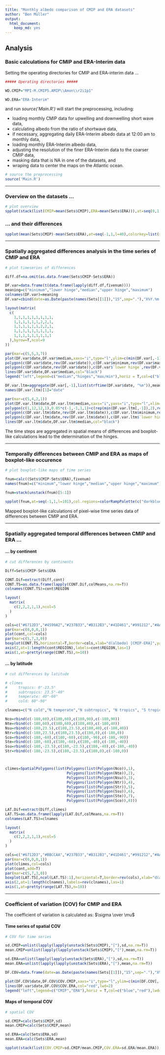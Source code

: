 ```yaml
---
title: "Monthly albedo comparison of CMIP and ERA datasets"
author: "Ben Müller"
output: 
  html_document: 
    keep_md: yes
---
```


## Analysis

### Basic calculations for CMIP and ERA-Interim data

Setting the operating directories for CMIP and ERA-interim data ...

```r
##### Operating directories #####

WD.CMIP="MPI-M.CMIP5.AMIP\\Amon\\r2i1p1"

WD.ERA="ERA-Interim"
```

and run *source('Main.R')* will start the preprocessing, including:

* loading monthly CMIP data for upwelling and downwelling short wave data,
* calculating albedo from the ratio of shortwave data,
* if necessary, aggregating daily ERA-Interim albedo data at 12:00 am to monthly data,
* loading monthly ERA-Interim albedo data,
* adjusting the resolution of the finer ERA-Interim data to the coarser CMIP data,
* masking data that is NA in one of the datasets, and
* wraping data to center the maps on the Atlantic ocean.

```r
# source the preprocessing
source('Main.R')
```
  
***
  
### Overview on the datasets ...

```r
# plot overview
spplot(stack(list(CMIP=mean(Sets$CMIP),ERA=mean(Sets$ERA))),at=seq(0,1,l=21),colorkey=list(space="bottom"),scales = list(tick.number=5,draw = TRUE),col.regions=colorRampPalette(c("gray11","lightgoldenrod3","khaki1"))(21),main="temporal mean of albedo")
```
  
### ... and their differences

```r
spplot(mean(Sets$CMIP)-mean(Sets$ERA),at=seq(-1,1,l=40),colorkey=list(space="bottom"),scales = list(tick.number=5,draw = TRUE),col.regions=colorRampPalette(c("darkblue","blue","grey90","red","darkred"))(40),main="difference of mean albedo (CMIP-ERA)")
```
  
  
  
  
***

### Spatially aggregated differences analysis in the time series of CMIP and ERA

```r
# plot timeseries of differences

diff.df=na.omit(as.data.frame(Sets$CMIP-Sets$ERA))

DF.var=data.frame(t(data.frame(lapply(diff.df,fivenum))))
meaning=c("minimum","lower hinge","median","upper hinge","maximum")
colnames(DF.var)=meaning
DF.var=cbind(date=as.Date(paste(names(Sets[[1]]),"15",sep="."),"X%Y.%m.%d"),DF.var)

layout(matrix(
  c(
    1,1,1,1,1,1,1,1,1,
    1,1,1,1,1,1,2,2,1,
    1,1,1,1,1,1,2,2,1,
    1,1,1,1,1,1,1,1,1,
    1,1,1,1,1,1,1,1,1
  ),byrow=T,ncol=9
))

par(mar=c(5,5,3,7))
plot(DF.var$date,DF.var$median,xaxs="i",type="l",ylim=c(min(DF.var[,-1]),max(DF.var[,-1])),col="white",xlab="time [months]",ylab="d(albedo) [CMIP-ERA]",main="time series of spatially averaged monthly differences in albedo (CMIP-ERA)",cex.main=1.3,cex.lab=1.3)
polygon(c(DF.var$date,rev(DF.var$date)),c(DF.var$minimum,rev(DF.var$maximum)),col="#EE000030",border=NA)
polygon(c(DF.var$date,rev(DF.var$date)),c(DF.var$`lower hinge`,rev(DF.var$`upper hinge`)),col="#EE000070",border=NA)
lines(DF.var$date,DF.var$median,col="black")
legend("left",legend=c("median","hinges","max/min"),horiz = T,col=c("black","#EE000079","#EE000030"),lty=c(1,NA,NA),pch=c(NA,15,15),pt.cex=4,inset=0.1,cex=1.3)

DF.var.ltm=aggregate(DF.var[,-1],list(strftime(DF.var$date, "%m")),mean)
names(DF.var.ltm)[1]="date"

par(mar=c(5,4,2,1))
plot(DF.var.ltm$date,DF.var.ltm$median,xaxs="i",yaxs="i",type="l",xlim=c(1,12),ylim=0.05*c(-1,1)+c(min(DF.var.ltm[,-1]),max(DF.var.ltm[,-1])),col="white",xlab="",ylab="",main="monthly mean",cex.main=1.3,cex.lab=1.3)
polygon(c(1,12,12,1),0.05*c(-1,-1,1,1)+c(rep(min(DF.var.ltm[,-1]),2),rep(max(DF.var.ltm[,-1]),2)),col="white")
polygon(c(DF.var.ltm$date,rev(DF.var.ltm$date)),c(DF.var.ltm$minimum,rev(DF.var.ltm$maximum)),col="#EE000030",border=NA)
polygon(c(DF.var.ltm$date,rev(DF.var.ltm$date)),c(DF.var.ltm$`lower hinge`,rev(DF.var.ltm$`upper hinge`)),col="#EE000070",border=NA)
lines(DF.var.ltm$date,DF.var.ltm$median,col="black")
```
  
The time steps are aggregated in spatial means of differences and boxplot-like calculations lead to the determination of the hinges.
  
***

### Temporally differences between CMIP and ERA as maps of boxplot-like occurence

```r
# plot boxplot-like maps of time series 

fnum=calc((Sets$CMIP-Sets$ERA),fivenum)
names(fnum)=c("minimum","lower hinge","median","upper hinge","maximum")

fnum=stack(unstack(fnum)[5:1])

spplot(fnum,at=seq(-1,1,l=101),col.regions=colorRampPalette(c("darkblue","blue","grey90","red","darkred"))(100),colorkey=list(space=c("bottom")),layout = c(1, 5),scales = list(tick.number=5,draw = TRUE),main=c("distribution of spatial minima, maxima, boxplot-like hinge levels and median \n of differences between CMIP and ERA [CMIP-ERA]"))
```
    
Mapped boxplot-like calculations of pixel-wise time series data of differences between CMIP and ERA.
  
***
  
### Spatially aggregated temporal differences between CMIP and ERA ...
  
#### ... by continent

```r
# cut differences by continents

Diff=Sets$CMIP-Sets$ERA

CONT.Dif=extract(Diff,cont)
CONT.TS=as.data.frame(lapply(CONT.Dif,colMeans,na.rm=T))
colnames(CONT.TS)=cont$REGION

layout(
  matrix(
    c(2,2,2,1,1),ncol=5
  )
)

cols=c("#6712D3","#4599A2","#237B33","#B312B3","#41D461","#991212","#AABA52")
par(mar=c(0,0,0,1))
plot(cont,col=cols)
par(mar=c(5,7,3,0))
boxplot(CONT.TS,horizontal=T,border=cols,xlab="d(albedo) [CMIP-ERA]",yaxt="n",xaxt="n",main="differences of albedo from CMIP and ERA per continent")
axis(2,at=1:length(cont$REGION),labels=cont$REGION,las=1)
axis(1,at=pretty(range(CONT.TS),n=10))
```

#### ... by latitude

```r
# cut differences by latitude

# climes
#     tropics: 0°-23.5°
#     subtropics: 23.5°-40°
#     temperate: 40°-60°
#     cold: 60°-90°

clnames=c("N cold","N temperate","N subtropics", "N tropics", "S tropics","S subtropics","S temperate","S cold" )

Nco=rbind(c(-180,60),c(180,60),c(180,90),c(-180,90))
Nte=rbind(c(-180,60),c(180,60),c(180,40),c(-180,40))
Nsu=rbind(c(-180,23.5),c(180,23.5),c(180,40),c(-180,40))
Ntr=rbind(c(-180,23.5),c(180,23.5),c(180,0),c(-180,0))
Sco=rbind(c(-180,-60),c(180,-60),c(180,-90),c(-180,-90))
Ste=rbind(c(-180,-60),c(180,-60),c(180,-40),c(-180,-40))
Ssu=rbind(c(-180,-23.5),c(180,-23.5),c(180,-40),c(-180,-40))
Str=rbind(c(-180,-23.5),c(180,-23.5),c(180,0),c(-180,0))



climes=SpatialPolygons(list(Polygons(list(Polygon(Nco)),1),
                            Polygons(list(Polygon(Nte)),2),
                            Polygons(list(Polygon(Nsu)),3),
                            Polygons(list(Polygon(Ntr)),4),
                            Polygons(list(Polygon(Str)),5),
                            Polygons(list(Polygon(Ssu)),6),
                            Polygons(list(Polygon(Ste)),7),
                            Polygons(list(Polygon(Sco)),8)))

LAT.Dif=extract(Diff,climes)
LAT.TS=as.data.frame(lapply(LAT.Dif,colMeans,na.rm=T))
colnames(LAT.TS)=clnames

layout(
  matrix(
    c(2,2,2,1,1),ncol=5
  )
)

cols=c("#6712D3","#BBCCAA","#237B33","#B312B3","#41D461","#991212","#AABA52","#4599A2")
par(mar=c(0,0,0,1))
plot(climes,col=cols)
plot(cont,add=T)
par(mar=c(5,7,3,0))
boxplot(LAT.TS[,ncol(LAT.TS):1],horizontal=T,border=rev(cols),xlab="d(albedo) [CMIP-ERA]",yaxt="n",xaxt="n",main="differences of albedo from CMIP and ERA per clime")
axis(2,at=1:length(clnames),labels=rev(clnames),las=1)
axis(1,at=pretty(range(LAT.TS),n=10))
```
  
***
  
### Coefficient of variation (COV) for CMIP and ERA

The coefficient of variation is calculated as: $\sigma \over \mu$
  
#### Time series of spatial COV

```r
# COV for time series

sd.CMIP=unlist(lapply(lapply(unstack(Sets$CMIP),"["),sd,na.rm=T))
mean.CMIP=unlist(lapply(lapply(unstack(Sets$CMIP),"["),mean,na.rm=T))

sd.ERA=unlist(lapply(lapply(unstack(Sets$ERA),"["),sd,na.rm=T))
mean.ERA=unlist(lapply(lapply(unstack(Sets$ERA),"["),mean,na.rm=T))

DF.COV=data.frame(date=as.Date(paste(names(Sets[[1]]),"15",sep="."),"X%Y.%m.%d"),COV.CMIP=sd.CMIP/mean.CMIP,COV.ERA=sd.ERA/mean.ERA)

plot(DF.COV$date,DF.COV$COV.CMIP,xaxs="i",type="l",ylim=c(min(DF.COV[,-1]),max(DF.COV[,-1])),col="blue",lwd=2,xlab="time [months]",ylab="albedo",main="time series of spatially aggregated COV",cex.main=1.3,cex.lab=1.3)
lines(DF.var$date,DF.COV$COV.ERA,col="red",lwd=2)
legend("left",legend=c("CMIP","ERA"),horiz = T,col=c("blue","red"),lwd=c(2,2),inset=0.1,cex=1.3)
```
    
#### Maps of temporal COV

```r
# spatial COV

sd.CMIP=calc(Sets$CMIP,sd)
mean.CMIP=calc(Sets$CMIP,mean)

sd.ERA=calc(Sets$ERA,sd)
mean.ERA=calc(Sets$ERA,mean)

spplot(stack(list(COV.CMIP=sd.CMIP/mean.CMIP,COV.ERA=sd.ERA/mean.ERA)),at=seq(0,1.5,l=101),col.regions=colorRampPalette(c("#226422","#FFFF22","#642222"))(100),colorkey=list(space=c("bottom")),scales = list(tick.number=5,draw = TRUE),main="coefficients of variations for the time series")

```

